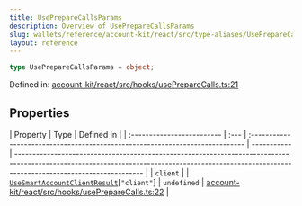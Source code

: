 ```yaml
---
title: UsePrepareCallsParams
description: Overview of UsePrepareCallsParams
slug: wallets/reference/account-kit/react/src/type-aliases/UsePrepareCallsParams
layout: reference
---
```


```ts
type UsePrepareCallsParams = object;
```

Defined in: [account-kit/react/src/hooks/usePrepareCalls.ts:21](https://github.com/alchemyplatform/aa-sdk/blob/49e74eee8606f480b200b4612d00d950da8a8742/account-kit/react/src/hooks/usePrepareCalls.ts#L21)

## Properties

| Property                   | Type | Defined in                                                                    |
| :------------------------- | :--- | :---------------------------------------------------------------------------- | ----------- | ----------------------------------------------------------------------------------------------------------------------------------------------------------------------------------------------- |
| <a id="client" /> `client` |      | [`UseSmartAccountClientResult`](UseSmartAccountClientResult.mdx)\[`"client"`] | `undefined` | [account-kit/react/src/hooks/usePrepareCalls.ts:22](https://github.com/alchemyplatform/aa-sdk/blob/49e74eee8606f480b200b4612d00d950da8a8742/account-kit/react/src/hooks/usePrepareCalls.ts#L22) |
